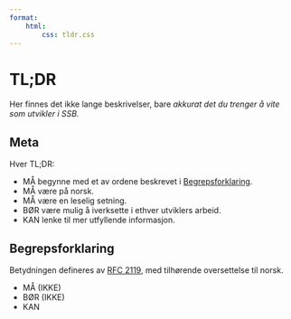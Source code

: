 ```yaml
---
format:
    html:
        css: tldr.css
---
```


# TL;DR

Her finnes det ikke lange beskrivelser, bare *akkurat det du trenger å vite som utvikler i SSB.*

## Meta

Hver TL;DR:

- [MÅ]{.must} begynne med et av ordene beskrevet i [Begrepsforklaring](#begrepsforklaring).
- [MÅ]{.must} være på norsk.
- [MÅ]{.must} være en leselig setning.
- [BØR]{.should} være mulig å iverksette i ethver utviklers arbeid.
- [KAN]{.may} lenke til mer utfyllende informasjon.

## Begrepsforklaring

Betydningen defineres av [RFC 2119](https://www.ietf.org/rfc/rfc2119.txt), med tilhørende oversettelse til norsk.

- [MÅ (IKKE)]{.must}
- [BØR (IKKE)]{.should}
- [KAN]{.may}

